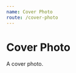 ```yaml
---
name: Cover Photo
route: /cover-photo
---
```



# Cover Photo

A cover photo.

<PropsTable of={CoverPhoto} />

<Playground>
  <CoverPhoto
    headline="Gene Block starts meme factory"
    authors="Tanner Walters"
    imageURL="https://features.dailybruin.com/2017/close-to-home/img/web.enterprise.anonymous.DLee.jpg"
    imageCredit="Richard Yang/Daily Bruin"
    xPosition="end"
    yPosition="center"
    explainer="This is an example cover photo and explainer text for Lux. Explainer text is typically a couple of sentences long and gives the reader a sense of what the article is about."
  />
</Playground>
